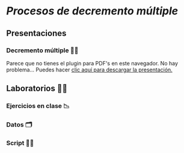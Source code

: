 # *Procesos de decremento múltiple*

## Presentaciones

### Decremento múltiple 👩‍🏫

```{=html}
<object data="slides/4_DecrementoMúltiple_UNAM_2025_2.pdf" type="application/pdf" width="100%" height="60%" style="min-height:100vh;">
    <p>Parece que no tienes el plugin para PDF's en este navegador.
    No hay problema... Puedes hacer <a href="slides/4_DecrementoMúltiple_UNAM_2025_2.pdf">clic aquí para descargar la presentación.</a></p>
</object>
```

## Laboratorios 👩‍🔬

### Ejercicios en clase 📉


### Datos 🗂️


### Script 👩‍💻